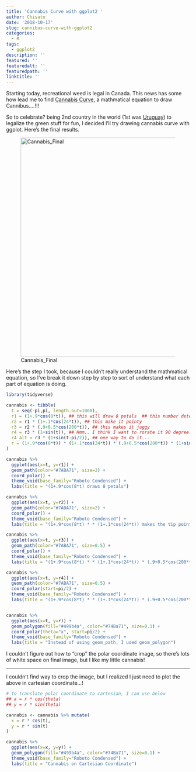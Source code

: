 ```yaml
---
title: 'Cannabis Curve with ggplot2 '
author: Chisato
date: '2018-10-17'
slug: cannibus-curve-with-ggplot2
categories:
  - R
tags:
  - ggplot2
description: ''
featured: ''
featuredalt: ''
featuredpath: ''
linktitle: ''
---
```



Starting today, recreational weed is legal in Canada.  This news has some how lead me to find  [Cannabis Curve](http://mathworld.wolfram.com/CannabisCurve.html), a mathmatical equation to draw Cannibus....!!! 

So to celebrate? being 2nd country in the world (1st was [Uruguay](http://fortune.com/2018/10/17/canada-marijuana-weed-legalization-uruguay/)) to legalize the green stuff for fun, I decided I'll try drawing cannabis curve with ggplot. Here's the final results. 

![Cannabis_Final](/post/2018-10-17-cannibus-curve-with-ggplot2_files/cannibus.png){width=600px}

Here's the step I took, because I couldn't really understand the mathmatical equation, so I've break it down step by step to sort of understand what each part of equation is doing. 

```r


library(tidyverse)

cannabis <- tibble(
  t = seq(-pi,pi, length.out=1000),
  r1 = (1+.9*cos(8*t)), ## this will draw 8 petals  ## this number determines number of leafs!
  r2 = r1 * (1+.1*cos(24*t)), ## this make it pointy
  r3 = r2 * (.9+0.5*cos(200*t)), ## this makes it jaggy
  r4 = r3 * (1+sin(t)), ## Hmm.. I think I want to rorate it 90 degree... 
  r4_alt = r3 * (1+sin(t-pi/2)), ## one way to do it...
  r = (1+.9*cos(8*t)) * (1+.1*cos(24*t)) * (.9+0.5*cos(200*t)) * (1+sin(t))  ## Put all in line line!
) 

cannabis %>% 
  ggplot(aes(x=t, y=r1)) + 
  geom_path(color="#7ABA71", size=2) +
  coord_polar() +
  theme_void(base_family="Roboto Condensed") +
  labs(title = "(1+.9*cos(8*t) draws 8 petals")

cannabis %>% 
  ggplot(aes(x=t, y=r2)) + 
  geom_path(color="#7ABA71", size=2) +
  coord_polar() +
  theme_void(base_family="Roboto Condensed") +
  labs(title = "(1+.9*cos(8*t) * * (1+.1*cos(24*t)) makes the tip pointy")

cannabis %>% 
  ggplot(aes(x=t, y=r3)) + 
  geom_path(color="#7ABA71", size=0.5) +
  coord_polar() +
  theme_void(base_family="Roboto Condensed") +
  labs(title = "(1+.9*cos(8*t) * * (1+.1*cos(24*t)) * (.9+0.5*cos(200*t)) makes zaggy")

cannabis %>% 
  ggplot(aes(x=t, y=r4)) + 
  geom_path(color="#7ABA71", size=0.5) +
  coord_polar(start=pi/2) +
  theme_void(base_family="Roboto Condensed") +
  labs(title = "(1+.9*cos(8*t) * * (1+.1*cos(24*t)) * (.9+0.5*cos(200*t)) * (1+sin(t)) - OK Cool, Now 2 leaves are small!", subcaption="Notice I used start=pi/2 to rotate!")


cannabis %>% 
  ggplot(aes(x=t, y=r)) + 
  geom_polygon(fill="#499b4a", color="#74Ba71", size=0.1) +
  coord_polar(theta="x", start=pi/2) +
  theme_void(base_family="Roboto Condensed") +
  labs(title = "Instead of using geom_path, I used geom_polygon")


```

I couldn't figure out how to "crop" the polar coordinate image, so there's lots of white space on final image, but I like my little cannabis! 

*** 

I couldn't find way to crop the image, but I realized I just need to plot the above in cartesian coordinate...!  

```r

# To translate polar coordinate to cartesian, I can use below 
## x = r * cos(theta)
## y = r * sin(theta)

cannabis <- cannabis %>% mutate(
  x = r * cos(t),
  y = r * sin(t)
)

cannabis %>% 
  ggplot(aes(x=x, y=y)) + 
  geom_polygon(fill="#499b4a", color="#74Ba71", size=0.1) +
  theme_void(base_family="Roboto Condensed") +
  labs(title = "Cannabis on Cartesian Coordinate")
  


```

